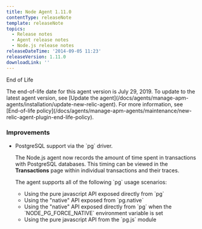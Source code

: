 ```yaml
---
title: Node Agent 1.11.0
contentType: releaseNote
template: releaseNote
topics:
  - Release notes
  - Agent release notes
  - Node.js release notes
releaseDateTime: '2014-09-05 11:23'
releaseVersion: 1.11.0
downloadLink: ''
---
```


End of Life

<Callout variant="important">
  The end-of-life date for this agent version is July 29, 2019. To update to the latest agent version, see [Update the agent](/docs/agents/manage-apm-agents/installation/update-new-relic-agent). For more information, see [End-of-life policy](/docs/agents/manage-apm-agents/maintenance/new-relic-agent-plugin-end-life-policy).
</Callout>

### Improvements

* PostgreSQL support via the \`pg\` driver.

  The Node.js agent now records the amount of time spent in transactions with PostgreSQL databases. This timing can be viewed in the **Transactions** page within individual transactions and their traces.

  The agent supports all of the following \`pg\` usage scenarios:

  * Using the pure javascript API exposed directly from \`pg\`
  * Using the "native" API exposed from \`pg.native\`
  * Using the "native" API exposed directly from \`pg\` when the \`NODE_PG_FORCE_NATIVE\` environment variable is set
  * Using the pure javascript API from the \`pg.js\` module

